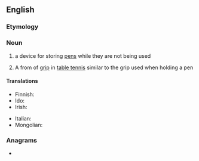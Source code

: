 ==English==

===Etymology===
{{compound|pen|holder|lang=en}}

===Noun===
{{en-noun}}

# a device for storing [[pen]]s while they are not being used
# {{lb|en|sports}} A from of [[grip]] in [[table tennis]] similar to the grip used when holding a pen

====Translations====
{{trans-top|a device for storing pens}}
* Finnish: {{t|fi|kynäteline}}
* Ido: {{t+|io|plumiero}}
* Irish: {{t|ga|cró pinn|m}}
{{trans-mid}}
* Italian: {{t|it|cannetta|f}}
* Mongolian: {{t|mn|үзэгний иш|sc=Cyrl}}
{{trans-bottom}}

===Anagrams===
* {{anagrams|en|phenol red}}